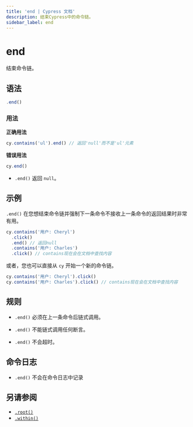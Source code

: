 ```yaml
---
title: 'end | Cypress 文档'
description: 结束Cypress中的命令链。
sidebar_label: end
---
```


<ProductHeading product="app" />

# end

结束命令链。

## 语法

```javascript
.end()
```

### 用法

<Icon name="check-circle" color="green" /> **正确用法**

```javascript
cy.contains('ul').end() // 返回'null'而不是'ul'元素
```

<Icon name="exclamation-triangle" color="red" /> **错误用法**

```javascript
cy.end()
```

<HeaderYields />

- `.end()` 返回 `null`。

## 示例

`.end()` 在您想结束命令链并强制下一条命令不接收上一条命令的返回结果时非常有用。

```javascript
cy.contains('用户: Cheryl')
  .click()
  .end() // 返回null
  .contains('用户: Charles')
  .click() // contains现在会在文档中查找内容
```

或者，您也可以直接从 `cy` 开始一个新的命令链。

```javascript
cy.contains('用户: Cheryl').click()
cy.contains('用户: Charles').click() // contains现在会在文档中查找内容
```

## 规则

<HeaderRequirements />

- `.end()` 必须在上一条命令后链式调用。

<HeaderAssertions />

- `.end()` 不能链式调用任何断言。

<HeaderTimeouts />

- `.end()` 不会超时。

## 命令日志

- `.end()` 不会在命令日志中记录

## 另请参阅

- [`.root()`](/api/commands/root)
- [`.within()`](/api/commands/within)